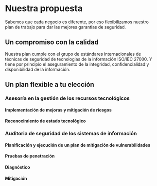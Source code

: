 # Nuestra propuesta

Sabemos que cada negocio es diferente, por eso flexibilizamos nuestro plan de trabajo para dar las mejores garantias
de seguridad.

## Un compromiso con la calidad

Nuestra plan cumple con el grupo de estándares internacionales de técnicas de seguridad de tecnologias de la información
ISO/IEC 27000. Y tiene por principio el aseguramiento de la integridad, confidencialidad y disponibilidad de la
información.

## Un plan flexible a tu elección

### Asesoría en la gestión de los recursos tecnológicos

#### Implementación de mejoras y mitigación de riesgos

#### Reconocimiento de estado tecnológico

### Auditoria de seguridad de los sistemas de información

#### Planificación y ejecución de un plan de mitigación de vulnerabilidades

#### Pruebas de penetración

#### Diagnóstico

#### Mitigación
